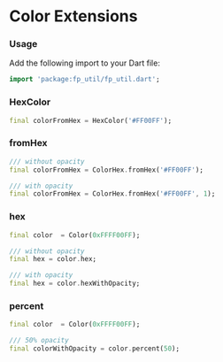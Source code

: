 # Color Extensions

### Usage
Add the following import to your Dart file:
```dart
import 'package:fp_util/fp_util.dart';
```

### HexColor
```dart title="HexColor"
final colorFromHex = HexColor('#FF00FF');
```

### fromHex
```dart title="Convert Hex to Color"
/// without opacity
final colorFromHex = ColorHex.fromHex('#FF00FF');

/// with opacity
final colorFromHex = ColorHex.fromHex('#FF00FF', 1);
```

### hex
```dart title="Get Hex Code from Color"
final color  = Color(0xFFFF00FF);

/// without opacity
final hex = color.hex;

/// with opacity
final hex = color.hexWithOpacity;
```

### percent
```dart title="Color with opacity percent"
final color  = Color(0xFFFF00FF);

/// 50% opacity
final colorWithOpacity = color.percent(50);
```